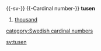{{-sv-}}
{{-Cardinal number-}}
'''tusen'''

#[[thousand]]

[[category:Swedish cardinal numbers]]

[[sv:tusen]]